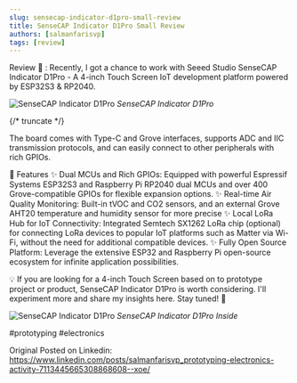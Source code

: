 ```yaml
---
slug: sensecap-indicator-d1pro-small-review
title: SenseCAP Indicator D1Pro Small Review
authors: [salmanfarisvp]
tags: [review]
---
```


Review 📖 : Recently, I got a chance to work with Seeed Studio SenseCAP Indicator D1Pro - A 4-inch Touch Screen IoT development platform powered by ESP32S3 & RP2040.

![SenseCAP Indicator D1Pro](../static/img/blog/2023-10-01-SenseCAP-Indicator-D1Pro-Small-Review/D1Pro.jpeg)
_SenseCAP Indicator D1Pro_

{/* truncate */}

The board comes with Type-C and Grove interfaces, supports ADC and IIC transmission protocols, and can easily connect to other peripherals with rich GPIOs.

🚀 Features
✨ Dual MCUs and Rich GPIOs: Equipped with powerful Espressif Systems ESP32S3 and Raspberry Pi RP2040 dual MCUs and over 400 Grove-compatible GPIOs for flexible expansion options.
✨ Real-time Air Quality Monitoring: Built-in tVOC and CO2 sensors, and an external Grove AHT20 temperature and humidity sensor for more precise
✨ Local LoRa Hub for IoT Connectivity: Integrated Semtech SX1262 LoRa chip (optional) for connecting LoRa devices to popular IoT platforms such as Matter via Wi-Fi, without the need for additional compatible devices.
✨ Fully Open Source Platform: Leverage the extensive ESP32 and Raspberry Pi open-source ecosystem for infinite application possibilities.

💡 If you are looking for a 4-inch Touch Screen based on to prototype project or product, SenseCAP Indicator D1Pro is worth considering. I'll experiment more and share my insights here. Stay tuned! 👋


![SenseCAP Indicator D1Pro](../static/img/blog/2023-10-01-SenseCAP-Indicator-D1Pro-Small-Review/D1ProInside.jpeg)
_SenseCAP Indicator D1Pro Inside_

#prototyping #electronics

Original Posted on Linkedin: https://www.linkedin.com/posts/salmanfarisvp_prototyping-electronics-activity-7113445665308868608--xoe/